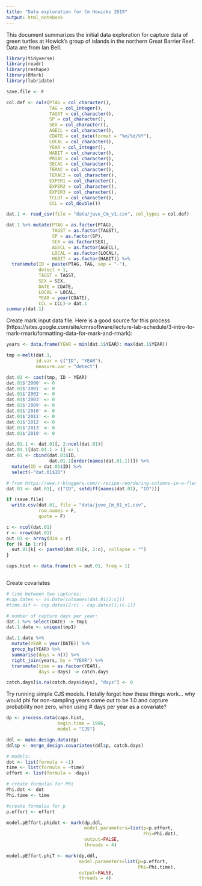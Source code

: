 ```yaml
---
title: "Data exploration for Cm Howicks 2019"
output: html_notebook
---
```


This document summarizes the initial data exploration for capture data of green turtles at Howick's group of islands in the northern Great Barrier Reef. Data are from Ian Bell. 

```r
library(tidyverse)
library(readr)
library(reshape)
library(RMark)
library(lubridate)

save.file <- F

col.def <- cols(PTAG = col_character(),
                TAG = col_integer(),
                TAGST = col_character(),
                SP = col_character(),
                SEX = col_character(),
                AGECL = col_character(),
                CDATE = col_date(format = "%m/%d/%Y"),
                LOCAL = col_character(),
                YEAR = col_integer(),
                HABIT = col_character(),
                PRIAC = col_character(),
                SECAC = col_character(),
                TERAC = col_character(),
                TERAC2 = col_character(),
                EXPER1 = col_character(),
                EXPER2 = col_character(),
                EXPER3 = col_character(),
                TCLUT = col_character(),
                CCL = col_double())

dat.1 <- read_csv(file = "data/juve_Cm_v1.csv", col_types = col.def)

dat.1 %>% mutate(PTAG = as.factor(PTAG),
                 TAGST = as.factor(TAGST),
                 SP = as.factor(SP),
                 SEX = as.factor(SEX),
                 AGECL = as.factor(AGECL),
                 LOCAL = as.factor(LOCAL),
                 HABIT = as.factor(HABIT)) %>%
  transmute(ID = paste(PTAG, TAG, sep = "-"),
            detect = 1,
            TAGST = TAGST,
            SEX = SEX,
            DATE = CDATE,
            LOCAL = LOCAL,
            YEAR = year(CDATE),
            CCL = CCL)-> dat.1
summary(dat.1)
```

Create mark input data file.  Here is a good source for this process (https://sites.google.com/site/cmrsoftware/lecture-lab-schedule/3-intro-to-mark-rmark/formatting-data-for-mark-and-rmark):

```r

years <- data.frame(YEAR = min(dat.1$YEAR): max(dat.1$YEAR))

tmp <-melt(dat.1, 
           id.var = c("ID", "YEAR"), 
           measure.var = "detect")

dat.01 <- cast(tmp, ID ~ YEAR)
dat.01$'2000' <- 0
dat.01$'2001' <- 0
dat.01$'2002' <- 0
dat.01$'2003' <- 0
dat.01$'2009' <- 0
dat.01$'2010' <- 0
dat.01$'2011' <- 0
dat.01$'2012' <- 0
dat.01$'2013' <- 0
dat.01$'2019' <- 0

dat.01.1 <- dat.01[, 2:ncol(dat.01)]
dat.01.1[dat.01.1 > 1] <- 1
dat.01 <- cbind(dat.01$ID, 
                dat.01.1[order(names(dat.01.1))]) %>%
  mutate(ID = dat.01$ID) %>%
  select(-"dat.01$ID")

# from https://www.r-bloggers.com/r-recipe-reordering-columns-in-a-flexible-way/
dat.01 <- dat.01[, c("ID", setdiff(names(dat.01), "ID"))]

if (save.file)
  write.csv(dat.01, file = "data/juve_Cm_01_v1.csv", 
            row.names = F,
            quote = F)

c <- ncol(dat.01)
r <- nrow(dat.01)
out.01 <- array(dim = r)
for (k in 1:r){
  out.01[k] <- paste0(dat.01[k, 2:c], collapse = "")
}

caps.hist <- data.frame(ch = out.01, freq = 1)



```

Create covariates
```r
# time between two captures:
#cap.dates <- as.Date(colnames(dat.01[2:c]))
#time.dif <- cap.dates[2:c] - cap.dates[1:(c-1)]

# number of capture days per year:
dat.1 %>% select(DATE) -> tmp1
dat.1.date <- unique(tmp1) 

dat.1.date %>%
  mutate(YEAR = year(DATE)) %>%
  group_by(YEAR) %>% 
  summarise(days = n()) %>%
  right_join(years, by = "YEAR") %>%
  transmute(time = as.factor(YEAR),
            days = days) -> catch.days

catch.days[is.na(catch.days$days), "days"] <- 0
```

Try running simple CJS models. I totally forget how these things work... why would phi for non-sampling years come out to be 1.0 and capture probability non zero, when using # days per year as a covariate? 

```r
dp <- process.data(caps.hist, 
                   begin.time = 1996, 
                   model = "CJS")

ddl <- make.design.data(dp)
ddl$p <- merge_design.covariates(ddl$p, catch.days)

# models:
dot <- list(formula = ~1)
time <- list(formula = ~time)
effort <- list(formula = ~days)

# create formulas for Phi
Phi.dot <- dot
Phi.time <- time 

#create formulas for p
p.effort <- effort

model.pEffort.phidot <- mark(dp,ddl,
                             model.parameters=list(p=p.effort,
                                                   Phi=Phi.dot), 
                             output=FALSE,
                             threads = 4)

model.pEffort.phiT <- mark(dp,ddl,
                           model.parameters=list(p=p.effort,
                                                 Phi=Phi.time), 
                           output=FALSE,
                           threads = 4)
```

